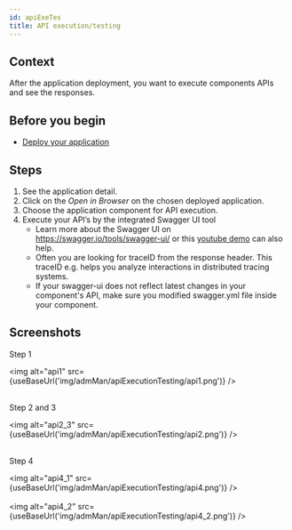 ```yaml
---
id: apiExeTes
title: API execution/testing
---
```



## Context

After the application deployment, you want to execute components APIs and see the responses.

## Before you begin

- [Deploy your application](../admMan/depApp/)

## Steps

1. See the application detail.
2. Click on the _Open in Browser_ on the chosen deployed application.
3. Choose the application component for API execution.
4. Execute your API’s by the integrated Swagger UI tool
    - Learn more about the Swagger UI on https://swagger.io/tools/swagger-ui/ or this [youtube demo](https://www.youtube.com/watch?v=Nymyc8-WeHM) can also help.
    - Often you are looking for traceID from the response header. This traceID e.g. helps you analyze interactions in distributed tracing systems. 
    -  If your swagger-ui does not reflect latest changes in your component's API, make sure you modified swagger.yml file inside your component. 
    
## Screenshots

Step 1

<img alt="api1" src={useBaseUrl('img/admMan/apiExecutionTesting/api1.png')} />
<br/><br/>

Step 2 and 3

<img alt="api2_3" src={useBaseUrl('img/admMan/apiExecutionTesting/api2.png')} />
<br/><br/>

Step 4

<img alt="api4_1" src={useBaseUrl('img/admMan/apiExecutionTesting/api4.png')} />
<br/><br/>
<img alt="api4_2" src={useBaseUrl('img/admMan/apiExecutionTesting/api4_2.png')} />